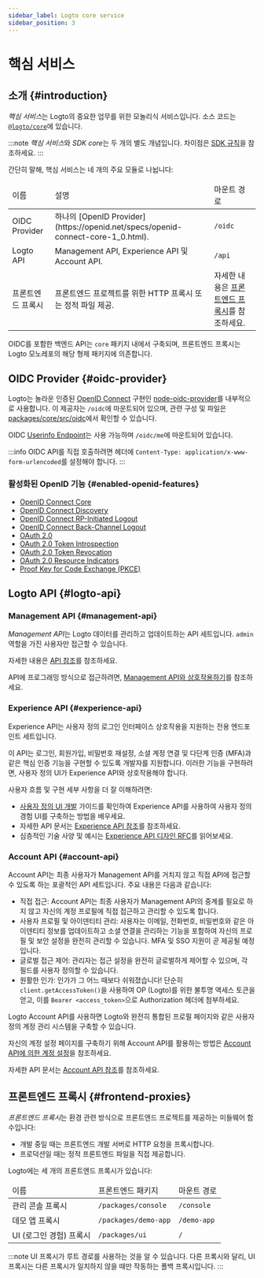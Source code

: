 ```yaml
---
sidebar_label: Logto core service
sidebar_position: 3
---
```


# 핵심 서비스

## 소개 \{#introduction}

*핵심 서비스*는 Logto의 중요한 업무를 위한 모놀리식 서비스입니다. 소스 코드는 [`@logto/core`](https://github.com/logto-io/logto/tree/master/packages/core)에 있습니다.

:::note
*핵심 서비스*와 *SDK core*는 두 개의 별도 개념입니다. 차이점은 [SDK 규칙](/developers/sdk-conventions)을 참조하세요.
:::

간단히 말해, 핵심 서비스는 네 개의 주요 모듈로 나뉩니다:

<table>
  <thead>
    <tr>
      <td>이름</td>
      <td>설명</td>
      <td>마운트 경로</td>
    </tr>
  </thead>
  <tbody>
    <tr>
      <td>OIDC Provider</td>
      <td>하나의 [OpenID Provider](https://openid.net/specs/openid-connect-core-1_0.html).</td>
      <td>
        <code>/oidc</code>
      </td>
    </tr>
    <tr>
      <td>Logto API</td>
      <td>Management API, Experience API 및 Account API.</td>
      <td>
        <code>/api</code>
      </td>
    </tr>
    <tr>
      <td>프론트엔드 프록시</td>
      <td>프론트엔드 프로젝트를 위한 HTTP 프록시 또는 정적 파일 제공.</td>
      <td>
        자세한 내용은 <a href="#frontend-proxies">프론트엔드 프록시</a>를 참조하세요.
      </td>
    </tr>
  </tbody>
</table>

OIDC를 포함한 백엔드 API는 `core` 패키지 내에서 구축되며, 프론트엔드 프록시는 Logto 모노레포의 해당 형제 패키지에 의존합니다.

## OIDC Provider \{#oidc-provider}

Logto는 놀라운 인증된 [OpenID Connect](https://openid.net/connect/) 구현인 [node-oidc-provider](https://github.com/panva/node-oidc-provider)를 내부적으로 사용합니다. 이 제공자는 `/oidc`에 마운트되어 있으며, 관련 구성 및 파일은 [packages/core/src/oidc](https://github.com/logto-io/logto/tree/master/packages/core/src/oidc)에서 확인할 수 있습니다.

OIDC [Userinfo Endpoint](https://openid.net/specs/openid-connect-core-1_0.html#UserInfo)는 사용 가능하며 `/oidc/me`에 마운트되어 있습니다.

:::info
OIDC API를 직접 호출하려면 헤더에 `Content-Type: application/x-www-form-urlencoded`를 설정해야 합니다.
:::

### 활성화된 OpenID 기능 \{#enabled-openid-features}

- [OpenID Connect Core](https://openid.net/specs/openid-connect-core-1_0.html)
- [OpenID Connect Discovery](https://openid.net/specs/openid-connect-discovery-1_0.html)
- [OpenID Connect RP-Initiated Logout](https://openid.net/specs/openid-connect-rpinitiated-1_0.html)
- [OpenID Connect Back-Channel Logout](https://openid.net/specs/openid-connect-backchannel-1_0-final.html)
- [OAuth 2.0](https://www.rfc-editor.org/rfc/rfc6749.html)
- [OAuth 2.0 Token Introspection](https://www.rfc-editor.org/rfc/rfc7662.html)
- [OAuth 2.0 Token Revocation](https://www.rfc-editor.org/rfc/rfc7009.html)
- [OAuth 2.0 Resource Indicators](https://www.rfc-editor.org/rfc/rfc8707.html)
- [Proof Key for Code Exchange (PKCE)](https://www.rfc-editor.org/rfc/rfc7636.html)

## Logto API \{#logto-api}

### Management API \{#management-api}

*Management API*는 Logto 데이터를 관리하고 업데이트하는 API 세트입니다. `admin` 역할을 가진 사용자만 접근할 수 있습니다.

자세한 내용은 [API 참조](https://openapi.logto.io)를 참조하세요.

API에 프로그래밍 방식으로 접근하려면, [Management API와 상호작용하기](/integrate-logto/interact-with-management-api)를 참조하세요.

### Experience API \{#experience-api}

Experience API는 사용자 정의 로그인 인터페이스 상호작용을 지원하는 전용 엔드포인트 세트입니다.

이 API는 로그인, 회원가입, 비밀번호 재설정, 소셜 계정 연결 및 다단계 인증 (MFA)과 같은 핵심 인증 기능을 구현할 수 있도록 개발자를 지원합니다. 이러한 기능을 구현하려면, 사용자 정의 UI가 Experience API와 상호작용해야 합니다.

사용자 흐름 및 구현 세부 사항을 더 잘 이해하려면:

- [사용자 정의 UI 개발](/customization/bring-your-ui/#develop-your-custom-ui) 가이드를 확인하여 Experience API를 사용하여 사용자 정의 경험 UI를 구축하는 방법을 배우세요.
- 자세한 API 문서는 [Experience API 참조](https://openapi.logto.io/group/endpoint-experience)를 참조하세요.
- 심층적인 기술 사양 및 예시는 [Experience API 디자인 RFC](https://github.com/logto-io/rfcs/blob/master/draft/0004-experience-api.md)를 읽어보세요.

### Account API \{#account-api}

Account API는 최종 사용자가 Management API를 거치지 않고 직접 API에 접근할 수 있도록 하는 포괄적인 API 세트입니다. 주요 내용은 다음과 같습니다:

- 직접 접근: Account API는 최종 사용자가 Management API의 중계를 필요로 하지 않고 자신의 계정 프로필에 직접 접근하고 관리할 수 있도록 합니다.
- 사용자 프로필 및 아이덴티티 관리: 사용자는 이메일, 전화번호, 비밀번호와 같은 아이덴티티 정보를 업데이트하고 소셜 연결을 관리하는 기능을 포함하여 자신의 프로필 및 보안 설정을 완전히 관리할 수 있습니다. MFA 및 SSO 지원이 곧 제공될 예정입니다.
- 글로벌 접근 제어: 관리자는 접근 설정을 완전히 글로벌하게 제어할 수 있으며, 각 필드를 사용자 정의할 수 있습니다.
- 원활한 인가: 인가가 그 어느 때보다 쉬워졌습니다! 단순히 `client.getAccessToken()`을 사용하여 OP (Logto)를 위한 불투명 액세스 토큰을 얻고, 이를 `Bearer <access_token>`으로 Authorization 헤더에 첨부하세요.

Logto Account API를 사용하면 Logto와 완전히 통합된 프로필 페이지와 같은 사용자 정의 계정 관리 시스템을 구축할 수 있습니다.

자신의 계정 설정 페이지를 구축하기 위해 Account API를 활용하는 방법은 [Account API에 의한 계정 설정](/end-user-flows/account-settings/by-account-api)을 참조하세요.

자세한 API 문서는 [Account API 참조](https://openapi.logto.io/group/endpoint-my-account)를 참조하세요.

## 프론트엔드 프록시 \{#frontend-proxies}

*프론트엔드 프록시*는 환경 관련 방식으로 프론트엔드 프로젝트를 제공하는 미들웨어 함수입니다:

- 개발 중일 때는 프론트엔드 개발 서버로 HTTP 요청을 프록시합니다.
- 프로덕션일 때는 정적 프론트엔드 파일을 직접 제공합니다.

Logto에는 세 개의 프론트엔드 프록시가 있습니다:

<table>
  <thead>
    <tr>
      <td>이름</td>
      <td>프론트엔드 패키지</td>
      <td>마운트 경로</td>
    </tr>
  </thead>
  <tbody>
    <tr>
      <td>관리 콘솔 프록시</td>
      <td>
        <code>/packages/console</code>
      </td>
      <td>
        <code>/console</code>
      </td>
    </tr>
    <tr>
      <td>데모 앱 프록시</td>
      <td>
        <code>/packages/demo-app</code>
      </td>
      <td>
        <code>/demo-app</code>
      </td>
    </tr>
    <tr>
      <td>UI (로그인 경험) 프록시</td>
      <td>
        <code>/packages/ui</code>
      </td>
      <td>
        <code>/</code>
      </td>
    </tr>
  </tbody>
</table>

:::note
UI 프록시가 루트 경로를 사용하는 것을 알 수 있습니다. 다른 프록시와 달리, UI 프록시는 다른 프록시가 일치하지 않을 때만 작동하는 폴백 프록시입니다.
:::
